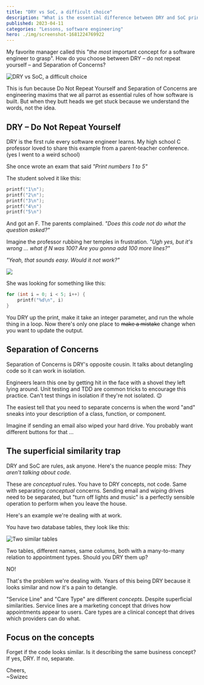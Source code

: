 ```yaml
---
title: "DRY vs SoC, a difficult choice"
description: "What is the essential difference between DRY and SoC principles in software engineering and how do you balance the two"
published: 2023-04-11
categories: "Lessons, software engineering"
hero: ./img/screenshot-1681224769922
---
```


My favorite manager called this "_the most_ important concept for a software engineer to grasp". How do you choose between DRY – do not repeat yourself – and Separation of Concerns?

![DRY vs SoC, a difficult choice](./img/DRY-vs-SoC-a-difficult-choicecibfi8.png)

This is fun because Do Not Repeat Yourself and Separation of Concerns are engineering maxims that we all parrot as essential rules of how software is built. But when they butt heads we get stuck because we understand the words, not the idea.

## DRY – Do Not Repeat Yourself

DRY is the first rule every software engineer learns. My high school C professor loved to share this example from a parent-teacher conference. (yes I went to a weird school)

She once wrote an exam that said _"Print numbers 1 to 5"_

The student solved it like this:

```c
printf("1\n");
printf("2\n");
printf("3\n");
printf("4\n")
printf("5\n")
```

And got an F. The parents complained. _"Does this code not do what the question asked?"_

Imagine the professor rubbing her temples in frustration. _"Ugh yes, but it's wrong ... what if N was 100? Are you gonna add 100 more lines?"_

_"Yeah, that sounds easy. Would it not work?"_

![](giphy:frustrated)

She was looking for something like this:

```c
for (int i = 0; i < 5; i++) {
	printf("%d\n", i)
}
```

You DRY up the print, make it take an integer parameter, and run the whole thing in a loop. Now there's only one place to ~~make a mistake~~ change when you want to update the output.

## Separation of Concerns

Separation of Concerns is DRY's opposite cousin. It talks about detangling code so it can work in isolation.

Engineers learn this one by getting hit in the face with a shovel they left lying around. Unit testing and TDD are common tricks to encourage this practice. Can't test things in isolation if they're not isolated. 😉

The easiest tell that you need to separate concerns is when the word "and" sneaks into your description of a class, function, or component.

Imagine if sending an email also wiped your hard drive. You probably want different buttons for that ...

## The superficial similarity trap

DRY and SoC are rules, ask anyone. Here's the nuance people miss: _They aren't talking about code_.

These are _conceptual_ rules. You have to DRY concepts, not code. Same with separating _conceptual_ concerns. Sending email and wiping drives need to be separated, but "turn off lights and music" is a perfectly sensible operation to perform when you leave the house.

Here's an example we're dealing with at work.

You have two database tables, they look like this:

![Two similar tables](./img/Two-similar-tablesc0faff.png)

Two tables, different names, same columns, both with a many-to-many relation to appointment types. Should you DRY them up?

NO!

That's the problem we're dealing with. Years of this being DRY because it looks similar and now it's a pain to detangle.

"Service Line" and "Care Type" are different _concepts_. Despite superficial similarities. Service lines are a marketing concept that drives how appointments appear to users. Care types are a clinical concept that drives which providers can do what.

## Focus on the concepts

Forget if the code looks similar. Is it describing the same business concept? If yes, DRY. If no, separate.

Cheers,<br/>
~Swizec
